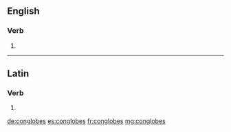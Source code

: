 ==English==

===Verb===
{{head|en|verb form}}

# {{en-third-person singular of|conglobe}}

----

==Latin==

===Verb===
{{la-verb-form|conglobēs}}

# {{inflection of|conglobō||2|s|pres|act|sub|lang=la}}

[[de:conglobes]]
[[es:conglobes]]
[[fr:conglobes]]
[[mg:conglobes]]